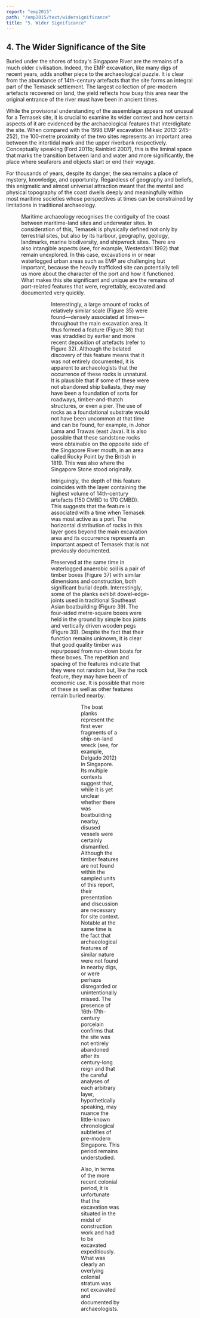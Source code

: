 ```yaml
---
report: "emp2015"
path: "/emp2015/text/widersignificance"
title: "5. Wider Significance"
---
```




## 4. The Wider Significance of the Site
Buried under the shores of today's Singapore River are the remains of a much older civilisation. Indeed, the EMP excavation, like many digs of recent years, adds another piece to the archaeological puzzle. It is clear from the abundance of 14th-century artefacts that the site forms an integral part of the Temasek settlement. The largest collection of pre-modern artefacts recovered on land, the yield reflects how busy this area near the original entrance of the river must have been in ancient times. 

While the provisional understanding of the assemblage appears not unusual for a Temasek site, it is crucial to examine its wider context and how certain aspects of it are evidenced by the archaeological features that interdigitate the site. When compared with the 1998 EMP excavation (Miksic 2013: 245–252), the 100-metre proximity of the two sites represents an important area between the intertidal mark and the upper riverbank respectively. Conceptually speaking (Ford 2011b; Rainbird 2007), this is the liminal space that marks the transition between land and water and more significantly, the place where seafarers and objects start or end their voyage. 

For thousands of years, despite its danger, the sea remains a place of mystery, knowledge, and opportunity. Regardless of geography and beliefs, this enigmatic and almost universal attraction meant that the mental and physical topography of the coast dwells deeply and meaningfully within most maritime societies whose perspectives at times can be constrained by limitations in traditional archaeology.
<Figure caption="Figure 35. An anomalous layer of rocks, seen here in a spoil heap, was excavated from the 14th century layer (Patrick Tan)." img={"Figure_35.jpg"} />

Maritime archaeology recognises the contiguity of the coast between maritime-land sites and underwater sites. In consideration of this, Temasek is physically defined not only by terrestrial sites, but also by its harbour, geography, geology, landmarks, marine biodiversity, and shipwreck sites. There are also intangible aspects (see, for example, Westerdahl 1992) that remain unexplored. In this case, excavations in or near waterlogged urban areas such as EMP are challenging but important, because the heavily trafficked site can potentially tell us more about the character of the port and how it functioned. What makes this site significant and unique are the remains of port-related features that were, regrettably, excavated and documented very quickly.
<Figure caption="Figure 36. The rock feature in EMP 014 and EMP 015 (ISEAS)." img={"Figure_36.jpg"} />
<Figure caption="Figure 37. The timber box feature in EMP 011 (ISEAS)." img={"Figure_37.jpg"} />

Interestingly, a large amount of rocks of relatively similar scale (Figure 35) were found—densely associated at times—throughout the main excavation area. It thus formed a feature (Figure 36) that was straddled by earlier and more recent deposition of artefacts (refer to Figure 32). Although the belated discovery of this feature means that it was not entirely documented, it is apparent to archaeologists that the occurrence of these rocks is unnatural. It is plausible that if some of these were not abandoned ship ballasts, they may have been a foundation of sorts for roadways, timber-and-thatch structures, or even a pier. The use of rocks as a foundational substrate would not have been uncommon at that time and can be found, for example, in Johor Lama and Trawas (east Java). It is also possible that these sandstone rocks were obtainable on the opposite side of the Singapore River mouth, in an area called Rocky Point by the British in 1819. This was also where the Singapore Stone stood originally. 

Intriguingly, the depth of this feature coincides with the layer containing the highest volume of 14th-century artefacts (150 CMBD to 170 CMBD). This suggests that the feature is associated with a time when Temasek was most active as a port. The horizontal distribution of rocks in this layer goes beyond the main excavation area and its occurrence represents an important aspect of Temasek that is not previously documented. 

Preserved at the same time in waterlogged anaerobic soil is a pair of timber boxes (Figure 37) with similar dimensions and construction, both significant burial depth. Interestingly, some of the planks exhibit dowel-edge-joints used in traditional Southeast Asian boatbuilding (Figure 39). The four-sided metre-square boxes were held in the ground by simple box joints and vertically driven wooden pegs (Figure 39). Despite the fact that their function remains unknown, it is clear that good quality timber was repurposed from run-down boats for these boxes. The repetition and spacing of the features indicate that they were not random but, like the rock feature, they may have been of economic use. It is possible that more of these as well as other features remain buried nearby. 
<Figure caption="Figure 38. Drawing of a repurposed boat plank from the timber box feature in EMP 011 (Aaron Kao)." img={"Figure_38.jpg"} />
<Figure caption="Figure 39. Drawing of a shaped wooden peg from the timber box feature in EMP 011 (Aaron Kao)." img={"Figure_39.jpg"} />

The boat planks represent the first ever fragments of a ship-on-land wreck (see, for example, Delgado 2012) in Singapore. Its multiple contexts suggest that, while it is yet unclear whether there was boatbuilding nearby, disused vessels were certainly dismantled. Although the timber features are not found within the sampled units of this report, their presentation and discussion are necessary for site context. Notable at the same time is the fact that archaeological features of similar nature were not found in nearby digs, or were perhaps disregarded or unintentionally missed. The presence of 16th-17th-century porcelain confirms that the site was not entirely abandoned after its century-long reign and that the careful analyses of each arbitrary layer, hypothetically speaking, may nuance the little-known chronological subtleties of pre-modern Singapore. This period remains understudied.

Also, in terms of the more recent colonial period, it is unfortunate that the excavation was situated in the midst of construction work and had to be excavated expeditiously. What was clearly an overlying colonial stratum was not excavated and documented by archaeologists.

